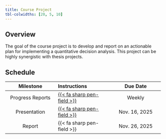 ```yaml
---
title: Course Project
tbl-colwidths: [20, 5, 10]
---
```


## Overview
The goal of the course project is to develop and report on an actionable plan for implementing a quantitative decision analysis. This project can be highly synergistic with thesis projects.

## Schedule
| Milestone |Instructions |  Due Date |
|:---------:|:-----------|:---------:|
| Progress Reports | [{{< fa sharp pen-field >}}](./updates.qmd)  |  Weekly |
| Presentation | [{{< fa sharp pen-field >}}](./presentation.qmd) | Nov. 16, 2025 |
| Report | {{< fa sharp pen-field >}}|  Nov. 26, 2025 |